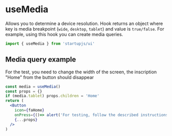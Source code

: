 
# useMedia

Allows you to determine a device resolution. Hook returns an object where key is media breakpoint (`wide`, `desktop`, `tablet`) and value is `true/false`. For example, using this hook you can create media queries.

```jsx
import { useMedia } from 'startupjs/ui'
```

## Media query example

For the test, you need to change the width of the screen, the inscription "Home" from the button should disappear

```jsx example
const media = useMedia()
const props = {}
if (media.tablet) props.children = 'Home'
return (
  <Button
    icon={faHome}
    onPress={()=> alert('For testing, follow the described instructions')}
    {...props}
  />
)
```
